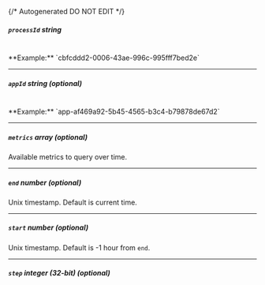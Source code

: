 {/* Autogenerated DO NOT EDIT  */}
##### `processId` _string_
<br/>
**Example:** `cbfcddd2-0006-43ae-996c-995fff7bed2e`

---
##### `appId` _string (optional)_
<br/>
**Example:** `app-af469a92-5b45-4565-b3c4-b79878de67d2`

---
##### `metrics` _array (optional)_
Available metrics to query over time.

---
##### `end` _number (optional)_
Unix timestamp. Default is current time.

---
##### `start` _number (optional)_
Unix timestamp. Default is \-1 hour from `end`.

---
##### `step` _integer (32-bit) (optional)_

